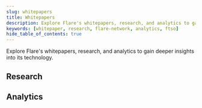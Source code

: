 ```yaml
---
slug: whitepapers
title: Whitepapers
description: Explore Flare's whitepapers, research, and analytics to gain deeper insights into its technology.
keywords: [whitepaper, research, flare-network, analytics, ftso]
hide_table_of_contents: true
---
```



Explore Flare's whitepapers, research, and analytics to gain deeper insights into its technology.

<div
  style={{
    display: "grid",
    gap: "1rem",
    gridTemplateColumns: "repeat(3, 1fr)",
  }}
>
  <PdfCard
    title="The Flare Data Connector"
    href="/pdf/whitepapers/20240224-FlareDataConnector.pdf"
    date="Jan 14, 2025"
  />
  <PdfCard
    title="FTSOv2: more data feeds and faster updates to the FTSO"
    href="/pdf/whitepapers/20240223-FlareTimeSeriesOracleV2.pdf"
    date="Sep 9, 2024"
  />
  <PdfCard
    title="The Flare network and FLR token"
    href="/pdf/whitepapers/20221231-TheFlareNetworkAndFLRToken.pdf"
    date="Dec 30, 2022"
  />
</div>

## Research

<div
  style={{
    display: "grid",
    gap: "1rem",
    gridTemplateColumns: "repeat(3, 1fr)",
  }}
>
  <PdfCard
    title="Consensus learning: A novel decentralised ensemble learning paradigm"
    href="/pdf/whitepapers/20240225-ConsensusLearning.pdf"
    date="Feb 25, 2024"
  />
  <PdfCard
    title="A hybrid post-quantum digital signature scheme for the EVM"
    href="/pdf/whitepapers/20220722-HybridPostQuantumDigitalSignatureSchemeForTheEthereumVirtualMachine.pdf"
    date="Jul 5, 2022"
  />
  <PdfCard
    title="Flare Consensus Protocol"
    href="/pdf/whitepapers/20191105-FlareConsensusProtocol.pdf"
    date="Nov 5, 2019"
  />
</div>

## Analytics

<div
  style={{
    display: "grid",
    gap: "1rem",
    gridTemplateColumns: "repeat(2, 1fr)",
  }}
>
  <PdfCard
    title="Kraken exchange - FTSO price comparison"
    href="/pdf/whitepapers/20230406-KrakenExchange-FTSOPriceComparison.pdf"
    date="Apr 6, 2023"
  />
  <PdfCard
    title="STP.02 - Impact of secondary FTSO reward band"
    href="/pdf/whitepapers/20230529-SongbirdBandUpdate-ImpactOfSTP02.pdf"
    date="May 29, 2023"
  />
</div>
